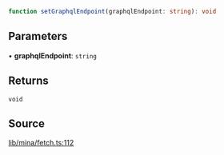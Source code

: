 ```ts
function setGraphqlEndpoint(graphqlEndpoint: string): void
```

## Parameters

• **graphqlEndpoint**: `string`

## Returns

`void`

## Source

[lib/mina/fetch.ts:112](https://github.com/o1-labs/o1js/blob/6ebbc23710f6de023fea6d83dc93c5a914c571f2/src/lib/mina/fetch.ts#L112)
